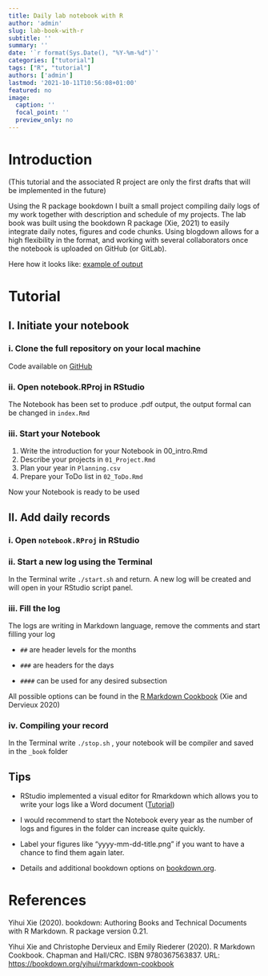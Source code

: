 ```yaml
---
title: Daily lab notebook with R
author: 'admin'
slug: lab-book-with-r
subtitle: ''
summary: ''
date: '`r format(Sys.Date(), "%Y-%m-%d")`'
categories: ["tutorial"]
tags: ["R", "tutorial"]
authors: ['admin']
lastmod: '2021-10-11T10:56:08+01:00'
featured: no
image:
  caption: ''
  focal_point: ''
  preview_only: no
---
```


# Introduction

(This tutorial and the associated R project are only the first drafts that will be implemented in the future)

Using the R package bookdown I built a small project compiling daily logs of my work together with description and schedule of my projects. The lab book was built using the bookdown R package (Xie, 2021) to easily integrate daily notes, figures and code chunks. Using blogdown allows for a high flexibility in the format, and working with several collaborators once the notebook is uploaded on GitHub (or GitLab).

Here how it looks like: [example of output](output.pdf)

# Tutorial

## I. Initiate your notebook

### i. Clone the full repository on your local machine

Code available on [GitHub](https://github.com/remybeugnon/Lab-notebook)

### ii. Open notebook.RProj in RStudio

The Notebook has been set to produce .pdf output, the output formal can be changed in `index.Rmd`

### iii. Start your Notebook

1.  Write the introduction for your Notebook in 00_intro.Rmd
2.  Describe your projects in `01_Project.Rmd`
3.  Plan your year in `Planning.csv`
4.  Prepare your ToDo list in `02_ToDo.Rmd`

Now your Notebook is ready to be used

## II. Add daily records

### i. Open `notebook.RProj` in RStudio

### ii. Start a new log using the Terminal

In the Terminal write `./start.sh` and return. A new log will be created and will open in your RStudio script panel.

### iii. Fill the log

The logs are writing in Markdown language, remove the comments and start filling your log

-   `##` are header levels for the months

-   `###` are headers for the days

-   `####` can be used for any desired subsection

All possible options can be found in the [R Markdown Cookbook](https://bookdown.org/yihui/rmarkdown-cookbook/) (Xie and Dervieux 2020)

### iv. Compiling your record

In the Terminal write `./stop.sh` , your notebook will be compiler and saved in the `_book` folder

## Tips

-   RStudio implemented a visual editor for Rmarkdown which allows you to write your logs like a Word document ([Tutorial](https://rstudio.github.io/visual-markdown-editing/))

-   I would recommend to start the Notebook every year as the number of logs and figures in the folder can increase quite quickly.

-   Label your figures like "yyyy-mm-dd-title.png" if you want to have a chance to find them again later.

-   Details and additional bookdown options on [bookdown.org](https://bookdown.org/).

# References

Yihui Xie (2020). bookdown: Authoring Books and Technical Documents with R Markdown. R package version 0.21.

Yihui Xie and Christophe Dervieux and Emily Riederer (2020). R Markdown Cookbook. Chapman and Hall/CRC. ISBN 9780367563837. URL: <https://bookdown.org/yihui/rmarkdown-cookbook>
